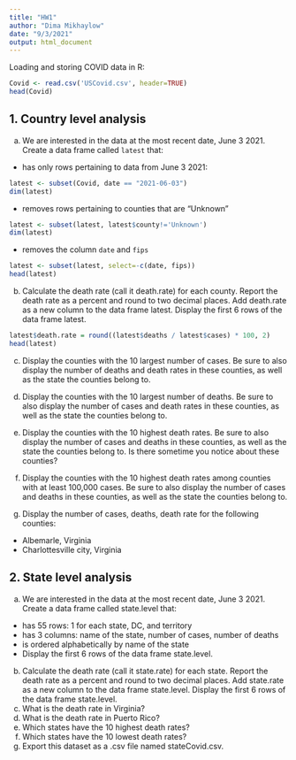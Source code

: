 ```yaml
---
title: "HW1"
author: "Dima Mikhaylow"
date: "9/3/2021"
output: html_document
---
```


Loading and storing COVID data in R:

``` r
Covid <- read.csv('USCovid.csv', header=TRUE)
head(Covid)
```

## 1. Country level analysis

a.    We are interested in the data at the most recent date, June 3 2021. Create a data
frame called `latest` that:
  *   has only rows pertaining to data from June 3 2021:

```r
latest <- subset(Covid, date == "2021-06-03")
dim(latest)
```
  * removes rows pertaining to counties that are "Unknown"
```r
latest <- subset(latest, latest$county!='Unknown')
dim(latest)
```

  * removes the column `date` and `fips`
```r
latest <- subset(latest, select=-c(date, fips))
head(latest)
```

b.    Calculate the death rate (call it death.rate) for each county. Report the death
rate as a percent and round to two decimal places. Add death.rate as a new
column to the data frame latest. Display the first 6 rows of the data frame
latest.
```r
latest$death.rate = round((latest$deaths / latest$cases) * 100, 2)
head(latest)
```
c. Display the counties with the 10 largest number of cases. Be sure to also display
the number of deaths and death rates in these counties, as well as the state the
counties belong to.

d. Display the counties with the 10 largest number of deaths. Be sure to also display
the number of cases and death rates in these counties, as well as the state the
counties belong to.

e. Display the counties with the 10 highest death rates. Be sure to also display the
number of cases and deaths in these counties, as well as the state the counties
belong to. Is there sometime you notice about these counties?

f. Display the counties with the 10 highest death rates among counties with at least
100,000 cases. Be sure to also display the number of cases and deaths in these
counties, as well as the state the counties belong to.

g. Display the number of cases, deaths, death rate for the following counties:
  * Albemarle, Virginia
  * Charlottesville city, Virginia
  
## 2. State level analysis

a. We are interested in the data at the most recent date, June 3 2021. Create a data
frame called state.level that:
  * has 55 rows: 1 for each state, DC, and territory
  * has 3 columns: name of the state, number of cases, number of deaths
  * is ordered alphabetically by name of the state
  * Display the first 6 rows of the data frame state.level.
b. Calculate the death rate (call it state.rate) for each state. Report the death
rate as a percent and round to two decimal places. Add state.rate as a new
column to the data frame state.level. Display the first 6 rows of the data frame
state.level.
c. What is the death rate in Virginia?
d. What is the death rate in Puerto Rico?
e. Which states have the 10 highest death rates?
f. Which states have the 10 lowest death rates?
g. Export this dataset as a .csv file named stateCovid.csv. 
